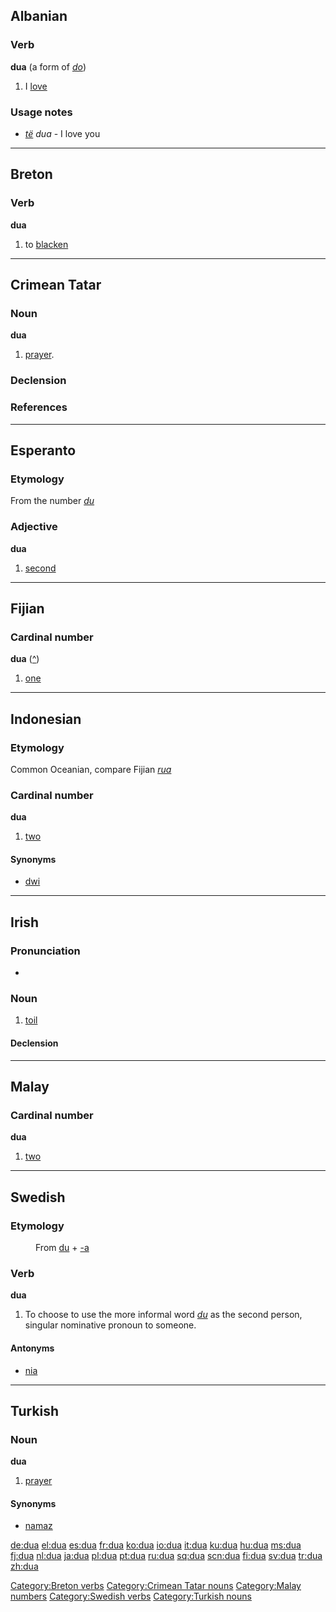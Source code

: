 {{see|đũa|dừa}}
==Albanian==

===Verb===
'''dua''' (a form of ''[[do]]'')

# I [[love]]

===Usage notes===
* ''[[të]]'' ''dua'' - I love you

----

==Breton==

===Verb===
'''dua'''

# to [[blacken]]

[[Category:Breton verbs]]

----

==Crimean Tatar==

===Noun===
'''dua'''

# [[prayer]].

===Declension===
{{crh-latin-noun|nıñ|ğa|nı|da|dan}}

===References===
{{R:Useinov-Mireev 2002}}

[[Category:Crimean Tatar nouns]]

----

==Esperanto==

===Etymology===
From the number ''[[du]]''

===Adjective===
'''dua'''

# [[second]]

----

==Fijian==

===Cardinal number===
'''dua''' ([[:fj:dua|^]])

# {{cardinal|lang=fj}} [[one]]

----

==Indonesian==

===Etymology===
Common Oceanian, compare Fijian ''[[rua]]''

===Cardinal number===
'''dua'''

# {{cardinal|lang=id}} [[two]]

====Synonyms====
* [[dwi]]

----

==Irish==
===Pronunciation===
*{{IPA|lang=ga|[d̪ˠuə]}}

===Noun===
{{infl|ga|noun|g=m}}

# [[toil]]

====Declension====
{{ga noun m4 nopl|d|ua}}

{{ga mut cons|d|ua}}

----

==Malay==

===Cardinal number===
'''dua'''

# [[two]]

[[Category:Malay numbers]]

----

==Swedish==

===Etymology===
:From [[du]] + [[-a#Swedish|-a]]

===Verb===
{{sv-verb-reg-ar}}
'''dua'''

# To choose to use the more informal word ''[[du]]'' as the second person, singular nominative pronoun to someone.

====Antonyms====
*[[nia#verb|nia]]

[[Category:Swedish verbs]]

----

==Turkish==

===Noun===
'''dua'''

# [[prayer]]

====Synonyms====
*[[namaz#Turkish|namaz]]

[[Category:Turkish nouns]]

[[de:dua]]
[[el:dua]]
[[es:dua]]
[[fr:dua]]
[[ko:dua]]
[[io:dua]]
[[it:dua]]
[[ku:dua]]
[[hu:dua]]
[[ms:dua]]
[[fj:dua]]
[[nl:dua]]
[[ja:dua]]
[[pl:dua]]
[[pt:dua]]
[[ru:dua]]
[[sq:dua]]
[[scn:dua]]
[[fi:dua]]
[[sv:dua]]
[[tr:dua]]
[[zh:dua]]